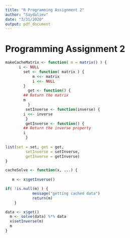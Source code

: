 ```yaml
---
title: "R Programming Assignment 2"
author: "Saydaliev"
date: "3/31/2020"
output: pdf_document
---
```

Programming Assignment 2
========================


```r
makeCacheMatrix <- function( m = matrix() ) {
      i <- NULL
        set <- function( matrix ) {
            m <<- matrix
            i <<- NULL
        }
          get <- function() {
    	## Return the matrix
    	m
          }
         setInverse <- function(inverse) {
        i <<- inverse
         }
         getInverse <- function() {
        ## Return the inverse property
        i
         }
         
list(set = set, get = get,
         setInverse = setInverse,
         getInverse = getInverse)
}

cacheSolve <- function(x, ...) {
  
   m <- x$getInverse()

if( !is.null(m) ) {
            message("getting cached data")
            return(m)
    }

data <- x$get()         
  m <- solve(data) %*% data     
  x$setInverse(m)
  m
}
```

